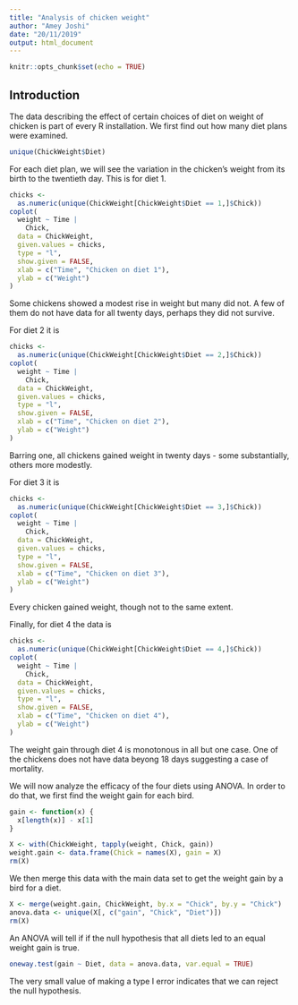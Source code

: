 ```yaml
---
title: "Analysis of chicken weight"
author: "Amey Joshi"
date: "20/11/2019"
output: html_document
---
```


```r
knitr::opts_chunk$set(echo = TRUE)
```

## Introduction
The data describing the effect of certain choices of diet on weight of chicken
is part of every R installation. We first find out how many diet plans were
examined.
```r
unique(ChickWeight$Diet)
```

For each diet plan, we will see the variation in the chicken's weight from its
birth to the twentieth day. This is for diet 1.
```r
chicks <-
  as.numeric(unique(ChickWeight[ChickWeight$Diet == 1,]$Chick))
coplot(
  weight ~ Time |
    Chick,
  data = ChickWeight,
  given.values = chicks,
  type = "l",
  show.given = FALSE,
  xlab = c("Time", "Chicken on diet 1"),
  ylab = c("Weight")
)
```

Some chickens showed a modest rise in weight but many did not. A few of them 
do not have data for all twenty days, perhaps they did not survive.

For diet 2 it is
```r
chicks <-
  as.numeric(unique(ChickWeight[ChickWeight$Diet == 2,]$Chick))
coplot(
  weight ~ Time |
    Chick,
  data = ChickWeight,
  given.values = chicks,
  type = "l",
  show.given = FALSE,
  xlab = c("Time", "Chicken on diet 2"),
  ylab = c("Weight")
)
```

Barring one, all chickens gained weight in twenty days - some substantially, 
others more modestly.

For diet 3 it is
```r
chicks <-
  as.numeric(unique(ChickWeight[ChickWeight$Diet == 3,]$Chick))
coplot(
  weight ~ Time |
    Chick,
  data = ChickWeight,
  given.values = chicks,
  type = "l",
  show.given = FALSE,
  xlab = c("Time", "Chicken on diet 3"),
  ylab = c("Weight")
)
```

Every chicken gained weight, though not to the same extent.

Finally, for diet 4 the data is
```r
chicks <-
  as.numeric(unique(ChickWeight[ChickWeight$Diet == 4,]$Chick))
coplot(
  weight ~ Time |
    Chick,
  data = ChickWeight,
  given.values = chicks,
  type = "l",
  show.given = FALSE,
  xlab = c("Time", "Chicken on diet 4"),
  ylab = c("Weight")
)
```

The weight gain through diet 4 is monotonous in all but one case. One of the 
chickens does not have data beyong 18 days suggesting a case of mortality.

We will now analyze the efficacy of the four diets using ANOVA. In order to 
do that, we first find the weight gain for each bird.
```r
gain <- function(x) {
  x[length(x)] - x[1]
}

X <- with(ChickWeight, tapply(weight, Chick, gain))
weight.gain <- data.frame(Chick = names(X), gain = X)
rm(X)
```

We then merge this data with the main data set to get the weight gain by a 
bird for a diet.
```r
X <- merge(weight.gain, ChickWeight, by.x = "Chick", by.y = "Chick")
anova.data <- unique(X[, c("gain", "Chick", "Diet")])
rm(X)
```

An ANOVA will tell if if the null hypothesis that all diets led to an equal
weight gain is true.
```r
oneway.test(gain ~ Diet, data = anova.data, var.equal = TRUE)
```

The very small value of making a type I error indicates that we can reject the
null hypothesis.

